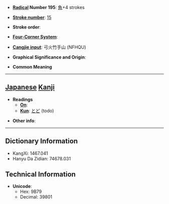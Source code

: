 * '''[[Wiktionary:Chinese radical index| Radical]] Number 195''': [[Wiktionary:Chinese radical index 魚|魚]]+4 strokes

* '''[[Wiktionary:Chinese total strokes index|Stroke number]]''': [[Wiktionary:Chinese total strokes index 15|15]]

* '''Stroke order''': 

* '''[[Wiktionary:Chinese four corner index|Four-Corner System]]''': 

* '''[[Wiktionary:Chinese Cangjie index|Cangjie input]]''': 弓火竹手山 (NFHQU)

* '''Graphical Significance and Origin''': 

* '''Common Meaning'''

----

== [[Japanese]] [[Kanji]] ==

* '''Readings'''
** '''[[On]]''': 
** '''[[Kun]]''': [[とど]] (todo)

* '''Other info''':  

----

== Dictionary Information ==

* KangXi: 1467.041
* Hanyu Da Zidian: 74678.031

== Technical Information ==

* '''Unicode''':
** Hex: 9B79
** Decimal: 39801